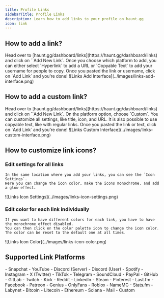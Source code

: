 ```yaml
---
title: Profile Links
sidebarTitle: Profile Links
description: Learn how to add links to your profile on haunt.gg
icon: link
---
```


## How to add a link?

<Steps>
    <Step title="Access Links Page">
        Head over to [haunt.gg/dashboard/links](https://haunt.gg/dashboard/links) and click on ``Add New Link`.
    </Step>
    <Step title="Choose Your Platform">
        Once you choose which platform to add, you can either select `Hyperlink` to add a URL or `Copyable Text` to add your username for people to copy.
    </Step>
    <Step title="Add Link">
        Once you pasted the link or username, click on `Add Link` and you're done!
    </Step>
</Steps>

<Frame>
    ![Links Add Interface](../images/links-add-interface.png)
</Frame>

## How to add a custom link?

<Steps>
    <Step title="Access Links Page">
        Head over to [haunt.gg/dashboard/links](https://haunt.gg/dashboard/links) and click on ``Add New Link`.
    </Step>
    <Step title="Choose Custom Platform">
        On the platform option, choose `Custom`.
    </Step>
    <Step title="Change Settings and Add Link">
        You can customize all settings, like title, icon, and URL.
        It is also possible to use copyable text, like with regular links.
        Once you pasted the link or text, click on `Add Link` and you're done!
    </Step>
</Steps>

<Frame>
    ![Links Custom Interface](../images/links-custom-interface.png)
</Frame>

## How to customize link icons?

### Edit settings for all links
    In the same location where you add your links, you can see the `Icon Settings`.
    Here you can change the icon color, make the icons monochrome, and add a glow effect.

<Frame>
    ![Links Icon Settings](../images/links-icon-settings.png)
</Frame>

### Edit color for each link individually
    If you want to have different colors for each link, you have to have the monochrome effect disabled.
    You can then click on the color palette icon to change the icon color.
    The color can be reset to the default one at all times.

<Frame>
    ![Links Icon Color](../images/links-icon-color.png)
</Frame>



## Supported Link Platforms

  <Expandable title="list of supported link platforms">
      - Snapchat
      - YouTube
      - Discord (Server)
      - Discord (User)
      - Spotify
      - Instagram
      - X (Twitter)
      - TikTok
      - Telegram
      - SoundCloud
      - PayPal
      - GitHub
      - GitLab
      - Twitch
      - Kick
      - Reddit
      - LinkedIn
      - Steam
      - Pinterest
      - Last.fm
      - Facebook
      - Patreon
      - Genius
      - OnlyFans
      - Roblox
      - NameMC
      - Stats.fm
      - Labynet
      - Bitcoin
      - Litecoin
      - Ethereum
      - Solana
      - Mail
      - Custom
    </Expandable>